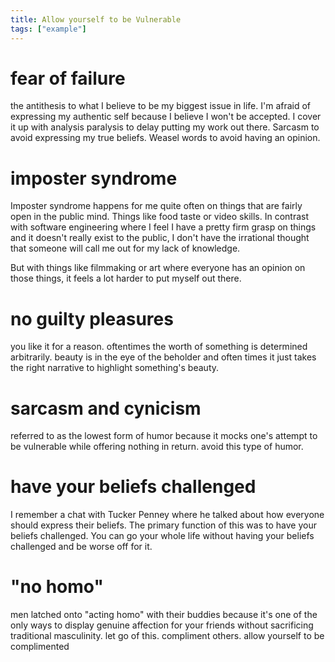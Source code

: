 ```yaml
---
title: Allow yourself to be Vulnerable
tags: ["example"]
---
```


<Phish/>

# fear of failure
the antithesis to what I believe to be my biggest issue in life. I'm afraid of expressing my authentic self because I believe I won't be accepted. I cover it up with analysis paralysis to delay putting my work out there. Sarcasm to avoid expressing my true beliefs. Weasel words to avoid having an opinion. 

# imposter syndrome
Imposter syndrome happens for me quite often on things that are fairly open in the public mind. Things like food taste or video skills. In contrast with software engineering where I feel I have a pretty firm grasp on things and it doesn't really exist to the public, I don't have the irrational thought that someone will call me out for my lack of knowledge.

But with things like filmmaking or art where everyone has an opinion on those things, it feels a lot harder to put myself out there. 

# no guilty pleasures
you like it for a reason. oftentimes the worth of something is determined arbitrarily. beauty is in the eye of the beholder and often times it just takes the right narrative  to highlight something's beauty.

# sarcasm and cynicism
referred to as the lowest form of humor because it mocks one's attempt to be vulnerable while offering nothing in return. avoid this type of humor.

# have your beliefs challenged
I remember a chat with Tucker Penney where he talked about how everyone should express their beliefs. The primary function of this was to have your beliefs challenged. You can go your whole life without having your beliefs challenged and be worse off for it. 

# "no homo"
men latched onto "acting homo" with their buddies because it's one of the only ways to display genuine affection for your friends without sacrificing traditional masculinity. let go of this. compliment others. allow yourself to be complimented
